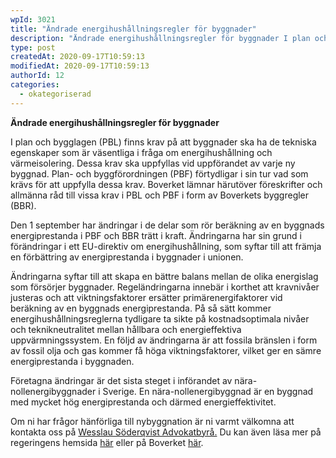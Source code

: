 ```yaml
---
wpId: 3021
title: "Ändrade energihushållningsregler för byggnader"
description: "Ändrade energihushållningsregler för byggnader I plan och bygglagen (PBL) finns krav på att byggnader ska ha de tekniska egenskaper som är väsentliga i fråga om energihushållning och värmeisolering. Dessa krav&hellip;"
type: post
createdAt: 2020-09-17T10:59:13
modifiedAt: 2020-09-17T10:59:13
authorId: 12
categories:
  - okategoriserad
---
```


**Ändrade energihushållningsregler för byggnader**

I plan och bygglagen (PBL) finns krav på att byggnader ska ha de tekniska egenskaper som är väsentliga i fråga om energihushållning och värmeisolering. Dessa krav ska uppfyllas vid uppförandet av varje ny byggnad. Plan- och byggförordningen (PBF) förtydligar i sin tur vad som krävs för att uppfylla dessa krav. Boverket lämnar härutöver föreskrifter och allmänna råd till vissa krav i PBL och PBF i form av Boverkets byggregler (BBR).

Den 1 september har ändringar i de delar som rör beräkning av en byggnads energiprestanda i PBF och BBR trätt i kraft. Ändringarna har sin grund i förändringar i ett EU-direktiv om energihushållning, som syftar till att främja en förbättring av energiprestanda i byggnader i unionen.

Ändringarna syftar till att skapa en bättre balans mellan de olika energislag som försörjer byggnader. Regeländringarna innebär i korthet att kravnivåer justeras och att viktningsfaktorer ersätter primärenergifaktorer vid beräkning av en byggnads energiprestanda. På så sätt kommer energihushållningsreglerna tydligare ta sikte på kostnadsoptimala nivåer och teknikneutralitet mellan hållbara och energieffektiva uppvärmningssystem. En följd av ändringarna är att fossila bränslen i form av fossil olja och gas kommer få höga viktningsfaktorer, vilket ger en sämre energiprestanda i byggnaden.

Företagna ändringar är det sista steget i införandet av nära-nollenergibyggnader i Sverige. En nära-nollenergibyggnad är en byggnad med mycket hög energiprestanda och därmed energieffektivitet.

Om ni har frågor hänförliga till nybyggnation är ni varmt välkomna att kontakta oss på [Wesslau Söderqvist Advokatbyrå.](/medarbetare/) Du kan även läsa mer på regeringens hemsida [här](https://www.regeringen.se/pressmeddelanden/2020/06/sista-steget-mot-nara-nollenergibyggnader-i-sverige/) eller på Boverket [här](https://www.boverket.se/contentassets/a9a584aa0e564c8998d079d752f6b76d/konsoliderad_bbr_2011-6.pdf).